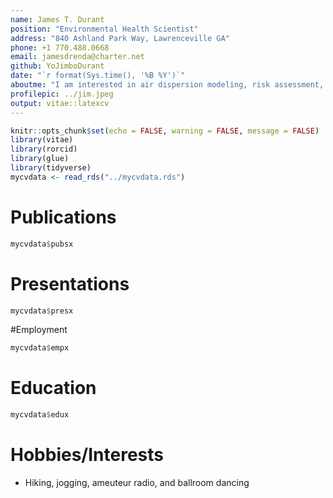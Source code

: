 ```yaml
---
name: James T. Durant
position: "Environmental Health Scientist"
address: "840 Ashland Park Way, Lawrenceville GA"
phone: +1 770.488.0668
email: jamesdrenda@charter.net
github: YoJimboDurant
date: "`r format(Sys.time(), '%B %Y')`"
aboutme: "I am interested in air dispersion modeling, risk assessment, and environmental statistics. I currently am the acting branch associate director for science for the western branch of ATSDR's Division of Communinity Health Investigations."
profilepic: ../jim.jpeg
output: vitae::latexcv
---
```



\raggedright


```r
knitr::opts_chunk$set(echo = FALSE, warning = FALSE, message = FALSE)
library(vitae)
library(rorcid)
library(glue)
library(tidyverse)
mycvdata <- read_rds("../mycvdata.rds")
```



# Publications
```r
mycvdata$pubsx

```

# Presentations

```r
mycvdata$presx
```

#Employment
```r
mycvdata$empx

```


# Education

```r
mycvdata$edux
```



# Hobbies/Interests

 * Hiking, jogging, ameuteur radio, and ballroom dancing

\fart

